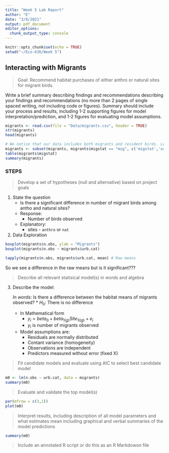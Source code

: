 ```yaml
---
title: "Week 5 Lab Report"
author: "E"
date: "3/8/2021"
output: pdf_document
editor_options: 
  chunk_output_type: console
---
```


```r
knitr::opts_chunk$set(echo = TRUE)
setwd("~/Eco-636/Week 5")
```

## Interacting with Migrants

> Goal: Recommend habitat purchases of either anthro or natural sites for migrant birds. 

Write a brief summary describing findings and recommendations describing your findings and recommendations (no more than 2 pages of single spaced writing, not including code or figures). Summary should include your process and results, including 1-2 supporting figures for model interpretation/prediction, and 1-2 figures for evaluating model assumptions. 

```r
migrants <- read.csv(file = "Data/migrants.csv", header = TRUE)
str(migrants)
head(migrants)

# We notice that our data includes both migrants and resident birds. Lets subsect for only the migrants
migrants <- subset(migrants, migrants$migstat == "mig", c('migstat','urb.cat', 'n.obs'))
table(migrants$migstat)
summary(migrants)
```

### STEPS
> Develop a set of hypotheses (null and alternative) based on project goals

1. State the question
    * Is there a significant difference in number of migrant birds among antho and natural sites?
    * Response:
        * Number of birds observed
    * Explanatory:
        * sites - `anthro` or `nat`
2. Data Exploration
```r
boxplot(migrants$n.obs, ylab = "Migrants")
boxplot(migrants$n.obs ~ migrants$urb.cat)

tapply(migrants$n.obs, migrants$urb.cat, mean) # Raw means
```
So we see a difference in the raw means but is it significant??? 

> Describe all relevant statisical model(s) in words and algebra

3. Describe the model:
    
    *In words:
        * Is there a difference between the habitat means of migrants observed?
        * $H_0$: There is no difference
    * In Mathematical form
        * $y_i = beta_0 + beta_{1(g)}Site_{1i(g)} + e_i$
        * $y_i$ is number of migrants observed
    * Model assumptions are:
        * Residuals are normally distributed
        * Contant variance (homogeneity)
        * Observations are independent
        * Predictors measured without error (fixed X)

> Fit candidate models and evaluate using AIC to select best candidate model

```r
m0 <- lm(n.obs ~ urb.cat, data = migrants)
summary(m0)
```

> Evaluate and validate the top model(s)

```r
par(mfrow = c(3,1))
plot(m0)
```

> Interpret results, including description of all model parameters and what estimates mean including graphical and verbal summaries of the model predictions

```r
summary(m0)
```


> Include an annotated R script or do this as an R Markdowon file
